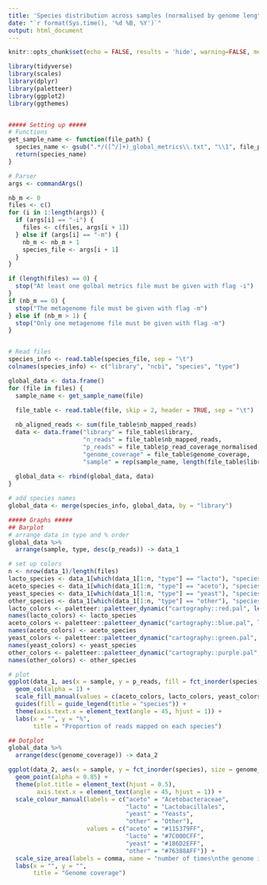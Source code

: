 ```yaml
---
title: 'Species distribution across samples (normalised by genome length)'
date: "`r format(Sys.time(), '%d %B, %Y')`"
output: html_document
---
```



```r
knitr::opts_chunk$set(echo = FALSE, results = 'hide', warning=FALSE, message=FALSE, out.width = "100%")
```


```r
library(tidyverse)
library(scales)
library(dplyr)
library(paletteer)
library(ggplot2)
library(ggthemes)


##### Setting up #####
# Functions
get_sample_name <- function(file_path) {
  species_name <- gsub(".*/([^/]+)_global_metrics\\.txt", "\\1", file_path)
  return(species_name)
}

# Parser
args <- commandArgs()

nb_m <- 0
files <- c()
for (i in 1:length(args)) {
  if (args[i] == "-i") {
    files <- c(files, args[i + 1])
  } else if (args[i] == "-m") {
    nb_m <- nb_m + 1
    species_file <- args[i + 1]
  } 
}

if (length(files) == 0) {
  stop("At least one golbal metrics file must be given with flag -i")
}
if (nb_m == 0) {
  stop("The metagenome file must be given with flag -m")
} else if (nb_m > 1) {
  stop("Only one metagenome file must be given with flag -m")
}


# Read files
species_info <- read.table(species_file, sep = "\t")
colnames(species_info) <- c("library", "ncbi", "species", "type")

global_data <- data.frame()
for (file in files) {
  sample_name <- get_sample_name(file)
  
  file_table <- read.table(file, skip = 2, header = TRUE, sep = "\t")

  nb_aligned_reads <- sum(file_table$nb_mapped_reads)
  data <- data.frame("library" = file_table$library,
                     "n_reads" = file_table$nb_mapped_reads,
                     "p_reads" = file_table$p_read_coverage_normalised,
                     "genome_coverage" = file_table$genome_coverage,
                     "sample" = rep(sample_name, length(file_table$library)))
  
  global_data <- rbind(global_data, data)
}

# add species names
global_data <- merge(species_info, global_data, by = "library")
```

```r
##### Graphs #####
## Barplot
# arrange data in type and % order
global_data %>%
  arrange(sample, type, desc(p_reads)) -> data_1

# set up colors
n <- nrow(data_1)/length(files)
lacto_species <- data_1[which(data_1[1:n, "type"] == "lacto"), "species"]
aceto_species <- data_1[which(data_1[1:n, "type"] == "aceto"), "species"]
yeast_species <- data_1[which(data_1[1:n, "type"] == "yeast"), "species"]
other_species <- data_1[which(data_1[1:n, "type"] == "other"), "species"]
lacto_colors <- paletteer::paletteer_dynamic("cartography::red.pal", length(lacto_species), -1)
names(lacto_colors) <- lacto_species
aceto_colors <- paletteer::paletteer_dynamic("cartography::blue.pal", length(aceto_species), -1)
names(aceto_colors) <- aceto_species
yeast_colors <- paletteer::paletteer_dynamic("cartography::green.pal", length(yeast_species), -1)
names(yeast_colors) <- yeast_species
other_colors <- paletteer::paletteer_dynamic("cartography::purple.pal", length(other_species), -1)
names(other_colors) <- other_species

# plot
ggplot(data_1, aes(x = sample, y = p_reads, fill = fct_inorder(species))) +
  geom_col(alpha = 1) +
  scale_fill_manual(values = c(aceto_colors, lacto_colors, yeast_colors, other_colors)) +
  guides(fill = guide_legend(title = "species")) +
  theme(axis.text.x = element_text(angle = 45, hjust = 1)) +
  labs(x = "", y = "%", 
       title = "Proportion of reads mapped on each species")
```


```r
## Dotplot
global_data %>%
  arrange(desc(genome_coverage)) -> data_2

ggplot(data_2, aes(x = sample, y = fct_inorder(species), size = genome_coverage, color = type)) +
  geom_point(alpha = 0.85) +
  theme(plot.title = element_text(hjust = 0.5),
        axis.text.x = element_text(angle = 45, hjust = 1)) +
  scale_colour_manual(labels = c("aceto" = "Acetobacteraceae",
                                 "lacto" = "Lactobacillales",
                                 "yeast" = "Yeasts",
                                 "other" = "Other"),
                      values = c("aceto" = "#115379FF",
                                 "lacto" = "#7C000CFF",
                                 "yeast" = "#186D2EFF",
                                 "other" = "#76388AFF")) +
  scale_size_area(labels = comma, name = "number of times\nthe genome is covered") +
  labs(x = "", y = "", 
       title = "Genome coverage")
```


